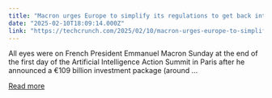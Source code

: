 ```yaml
---
title: "Macron urges Europe to simplify its regulations to get back into the AI race"
date: "2025-02-10T18:09:14.000Z"
link: "https://techcrunch.com/2025/02/10/macron-urges-europe-to-simplify-its-regulations-to-get-back-into-the-ai-race/"
---
```


All eyes were on French President Emmanuel Macron Sunday at the end of the first day of the Artificial Intelligence Action Summit in Paris after he announced a €109 billion investment package (around ...

[Read more](https://techcrunch.com/2025/02/10/macron-urges-europe-to-simplify-its-regulations-to-get-back-into-the-ai-race/)
